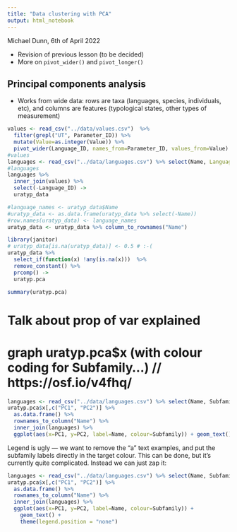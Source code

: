 ```yaml
---
title: "Data clustering with PCA"
output: html_notebook
---
```


Michael Dunn, 6th of April 2022

<!-- 14.30 - 15:30 *Data clustering with Principal Components Analysis (PCA)* --> 

- Revision of previous lesson (to be decided)
- More on `pivot_wider()` and `pivot_longer()`

## Principal components analysis

- Works from wide data: rows are taxa (languages, species, individuals, etc), and columns are features (typological states, other types of measurement)

```r
values <- read_csv("../data/values.csv")  %>%
  filter(grepl("UT", Parameter_ID)) %>%
  mutate(Value=as.integer(Value)) %>%
  pivot_wider(Language_ID, names_from=Parameter_ID, values_from=Value) 
#values
languages <- read_csv("../data/languages.csv") %>% select(Name, Language_ID=ID)
#languages
languages %>%
  inner_join(values) %>%
  select(-Language_ID) ->
  uratyp_data
```
```r
#language_names <- uratyp_data$Name 
#uratyp_data <- as.data.frame(uratyp_data %>% select(-Name))
#row.names(uratyp_data) <- language_names
uratyp_data <- uratyp_data %>% column_to_rownames("Name")
```


```r
library(janitor)
# uratyp_data[is.na(uratyp_data)] <- 0.5 # :-(
uratyp_data %>% 
  select_if(function(x) !any(is.na(x)))  %>%
  remove_constant() %>%
  prcomp() ->
  uratyp.pca
```

```r
summary(uratyp.pca)
```

# Talk about prop of var explained

# graph uratyp.pca$x (with colour coding for Subfamily...) // https://osf.io/v4fhq/

```r
languages <- read_csv("../data/languages.csv") %>% select(Name, Subfamily)
uratyp.pca$x[,c("PC1", "PC2")] %>% 
  as.data.frame() %>% 
  rownames_to_column("Name") %>% 
  inner_join(languages) %>%
  ggplot(aes(x=PC1, y=PC2, label=Name, colour=Subfamily)) + geom_text()

```
Legend is ugly — we want to remove the "a" text examples, and put the subfamily labels directly in the target colour. This can be done, but it's currently quite complicated. Instead we can just zap it:

```r
languages <- read_csv("../data/languages.csv") %>% select(Name, Subfamily)
uratyp.pca$x[,c("PC1", "PC2")] %>% 
  as.data.frame() %>% 
  rownames_to_column("Name") %>% 
  inner_join(languages) %>%
  ggplot(aes(x=PC1, y=PC2, label=Name, colour=Subfamily)) + 
    geom_text() +
    theme(legend.position = "none")
```

